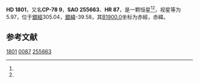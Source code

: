 {{Starbox begin
| name = HD 1801
}}
{{Starbox observe
| epoch = [[J2000.0|J2000.0]]
| constell = {{星座名待查}}<ref name=SIMBAD>{{cite web
 | url=http://simbad.u-strasbg.fr/simbad/sim-id?Ident=HR+87
 | title=Pulsating variable Star
 | publisher=Centre de Données astronomiques de Strasbourg
 | work=SIMBAD
 | accessdate=2012-07-13
 | archive-date=2016-03-19
 | archive-url=https://web.archive.org/web/20160319063704/http://simbad.u-strasbg.fr/simbad/sim-id?Ident=HR+87
 | dead-url=no
 }}</ref><ref name=DATA>{{cite web
 | url=http://vizier.u-strasbg.fr/viz-bin/VizieR-5?-out.add=.&-source=5050&-corr=PK=HR&-out.max=9999&HR=87
 | title=VizieR Detailed Page
 | accessdate=2012-07-13
 | archive-date=2019-02-16
 | archive-url=https://web.archive.org/web/20190216093225/http://vizier.u-strasbg.fr/viz-bin/VizieR-5?-out.add=.&-source=5050&-corr=PK=HR&-out.max=9999&HR=87
 | dead-url=no
 }}</ref>
| 星官 = 
| ra = {{RA|0|21|28.6}}<ref name=SIMBAD /><ref name=DATA />
| dec = {{DEC|-77|25|37}}<ref name=SIMBAD /><ref name=DATA />
| appmag_v = 5.97<ref name=SIMBAD /><ref name=DATA />
}}
{{Starbox character
| class = K3III<ref name=SIMBAD /><ref name=DATA />
| b-v = 1.4<ref name=SIMBAD /><ref name=DATA />
| u-b = 1.4<ref name=SIMBAD /><ref name=DATA />
| r-i = <ref name=SIMBAD /><ref name=DATA />
| variable = 
}}
{{Starbox astrometry
| radial_v = 1.4
| prop_mo_ra = 21
| parallax = 
| p_error = 
}}
{{Starbox catalog
| names =CP-78 9，[[SAO星表|SAO]] 255663，[[HD星表|HD]] 1801，[[HR星表|HR]] 87}}
{{Starbox reference |Simbad=HR+87}}
{{Starbox end}}

'''HD 1801'''，又名'''CP-78 9'''，'''SAO 255663'''、'''HR 87'''，是一颗恒星<ref name=SIMBAD /><ref name=DATA />，视星等为5.97，位于[[銀道座標系|銀經]]305.04，[[銀道座標系|銀緯]]-39.58，其[[B1900.0|B1900.0]]坐标为赤經{{RA|0|17|12.7}}，赤緯{{DEC|-77|-39.58|54}}。

== 参考文献 ==
{{reflist}}

{{star-stub}}

[[Category:HD和HDE天體|1801]]
[[Category:HR天體|0087]]
[[Category:SAO天體|255663]]